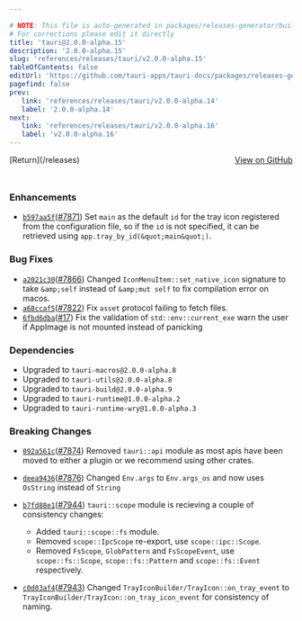 ```yaml
---

# NOTE: This file is auto-generated in packages/releases-generator/build.ts
# For corrections please edit it directly
title: 'tauri@2.0.0-alpha.15'
description: '2.0.0-alpha.15'
slug: 'references/releases/tauri/v2.0.0-alpha.15'
tableOfContents: false
editUrl: 'https://github.com/tauri-apps/tauri-docs/packages/releases-generator/build.ts'
pagefind: false
prev:
   link: 'references/releases/tauri/v2.0.0-alpha.14'
   label: '2.0.0-alpha.14'
next:
   link: 'references/releases/tauri/v2.0.0-alpha.16'
   label: 'v2.0.0-alpha.16'
---
```


			

<ReleaseSidebar slug="references/releases/tauri"  packageName="tauri" />

<div style="margin-bottom:3rem; display: flex; justify-content: space-between; align-items: center"><span>[Return](/releases)</span><span><a href="https://github.com/tauri-apps/tauri/releases/tag/tauri-v2.0.0-alpha.15">View on GitHub</a></span></div>

### Enhancements

- [`b597aa5f`](https://www.github.com/tauri-apps/tauri/commit/b597aa5f3974f5ca5ca5159d441abc9ed3e80721)([#7871](https://www.github.com/tauri-apps/tauri/pull/7871)) Set `main` as the default `id` for the tray icon registered from the configuration file, so if the `id` is not specified, it can be retrieved using `app.tray_by_id(&quot;main&quot;)`.

### Bug Fixes

- [`a2021c30`](https://www.github.com/tauri-apps/tauri/commit/a2021c30ba1139fcfe4db2522b96125f3fa4d9d6)([#7866](https://www.github.com/tauri-apps/tauri/pull/7866)) Changed `IconMenuItem::set_native_icon` signature to take `&amp;self` instead of `&amp;mut self` to fix compilation error on macos.
- [`a68ccaf5`](https://www.github.com/tauri-apps/tauri/commit/a68ccaf59a6731dc030bdb4642a35e3bc64d5769)([#7822](https://www.github.com/tauri-apps/tauri/pull/7822)) Fix `asset` protocol failing to fetch files.
- [`6fbd6dba`](https://www.github.com/tauri-apps/tauri/commit/6fbd6dba5290dc017ab0ba5a44cf4358b022836f)([#17](https://www.github.com/tauri-apps/tauri/pull/17)) Fix the validation of `std::env::current_exe` warn the user if AppImage is not mounted instead of panicking

### Dependencies

- Upgraded to `tauri-macros@2.0.0-alpha.8`
- Upgraded to `tauri-utils@2.0.0-alpha.8`
- Upgraded to `tauri-build@2.0.0-alpha.9`
- Upgraded to `tauri-runtime@1.0.0-alpha.2`
- Upgraded to `tauri-runtime-wry@1.0.0-alpha.3`

### Breaking Changes

- [`092a561c`](https://www.github.com/tauri-apps/tauri/commit/092a561ca69a631d2a03777e29debeba37b197a7)([#7874](https://www.github.com/tauri-apps/tauri/pull/7874)) Removed `tauri::api` module as most apis have been moved to either a plugin or we recommend using other crates.
- [`deea9436`](https://www.github.com/tauri-apps/tauri/commit/deea9436261f651188e0bc86104779bf30029c32)([#7876](https://www.github.com/tauri-apps/tauri/pull/7876)) Changed `Env.args` to `Env.args_os` and now uses `OsString` instead of `String`
- [`b7fd88e1`](https://www.github.com/tauri-apps/tauri/commit/b7fd88e18d24e4450129a5a5007f2e740c69afe5)([#7944](https://www.github.com/tauri-apps/tauri/pull/7944)) `tauri::scope` module is recieving a couple of consistency changes:

  - Added `tauri::scope::fs` module.
  - Removed `scope::IpcScope` re-export, use `scope::ipc::Scope`.
  - Removed `FsScope`, `GlobPattern` and `FsScopeEvent`, use `scope::fs::Scope`, `scope::fs::Pattern` and `scope::fs::Event` respectively.
- [`c0d03af4`](https://www.github.com/tauri-apps/tauri/commit/c0d03af4704c828698e06e9662dab1087c99c42e)([#7943](https://www.github.com/tauri-apps/tauri/pull/7943)) Changed `TrayIconBuilder/TrayIcon::on_tray_event` to `TrayIconBuilder/TrayIcon::on_tray_icon_event` for consistency of naming.

